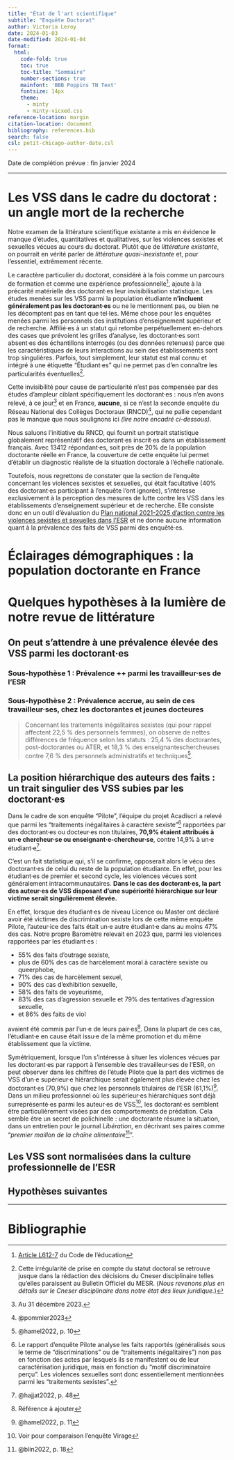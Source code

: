 ```yaml
---
title: "État de l'art scientifique"
subtitle: "Enquête Doctorat"
author: Victoria Leroy
date: 2024-01-03
date-modified: 2024-01-04
format:
  html:
    code-fold: true
    toc: true
    toc-title: "Sommaire"
    number-sections: true
    mainfont: 'BBB Poppins TN Text'
    fontsize: 14px
    theme: 
      - minty
      - minty-vicxed.css
reference-location: margin
citation-location: document
bibliography: references.bib
search: false
csl: petit-chicago-author-date.csl
---
```


::: etat-progression
Date de complétion prévue : fin janvier 2024

::: progress
::: {.progress-bar .progress-bar-striped .progress-bar-animated role="progressbar" aria-valuenow="20" aria-valuemin="0" aria-valuemax="100" style="width: 20%;"}
:::
:::
:::

------------------------------------------------------------------------

# Les VSS dans le cadre du doctorat : un angle mort de la recherche

Notre examen de la littérature scientifique existante a mis en évidence le manque d'études, quantitatives et qualitatives, sur les violences sexistes et sexuelles vécues au cours du doctorat. Plutôt que de *littérature existante*, on pourrait en vérité parler de *littérature quasi-inexistante* et, pour l'essentiel, extrêmement récente.

Le caractère particulier du doctorat, considéré à la fois comme un parcours de formation et comme une expérience professionnelle[^1], ajoute à la précarité matérielle des doctorant·es leur invisibilisation statistique. Les études menées sur les VSS parmi la population étudiante **n'incluent généralement pas les doctorant·es** ou ne le mentionnent pas, ou bien ne les décomptent pas en tant que tel·les. Même chose pour les enquêtes menées parmi les personnels des institutions d'enseignement supérieur et de recherche. Affilié·es à un statut qui retombe perpétuellement en-dehors des cases que prévoient les grilles d'analyse, les doctorant·es sont absent·es des échantillons interrogés (ou des données retenues) parce que les caractéristiques de leurs interactions au sein des établissements sont trop singulières. Parfois, tout simplement, leur statut est mal connu et intégré à une étiquette "Étudiant·es" qui ne permet pas d'en connaître les particularités éventuelles[^2].

[^1]: [Article L612-7](https://www.legifrance.gouv.fr/codes/article_lc/LEGIARTI000042813268) du Code de l'éducation

[^2]: Cette irrégularité de prise en compte du statut doctoral se retrouve jusque dans la rédaction des décisions du Cneser disciplinaire telles qu'elles paraissent au Bulletin Officiel du MESR. (*Nous revenons plus en détails sur le Cneser disciplinaire dans notre état des lieux juridique.*)

Cette invisibilité pour cause de particularité n'est pas compensée par des études d'ampleur ciblant spécifiquement les doctorant·es : nous n'en avons relevé, à ce jour[^3] et en France, **aucune**, si ce n'est la seconde enquête du Réseau National des Collèges Doctoraux (RNCD)[^4], qui ne pallie cependant pas le manque que nous soulignons ici *(lire notre encadré ci-dessous)*.

[^3]: Au 31 décembre 2023.

[^4]: @pommier2023

::: {#nte-enqueteRNCD .callout-note title="La thématique des VSS dans l'enquête RNCD 2023"}
Nous saluons l'initiative du RNCD, qui fournit un portrait statistique globalement représentatif des doctorant·es inscrit·es dans un établissement français. Avec 13412 répondant·es, soit près de 20% de la population doctorante réelle en France, la couverture de cette enquête lui permet d'établir un diagnostic réaliste de la situation doctorale à l'échelle nationale.

Toutefois, nous regrettons de constater que la section de l'enquête concernant les violences sexistes et sexuelles, qui était facultative (40% des doctorant·es participant à l'enquête l'ont ignorée), s'intéresse exclusivement à la perception des mesures de lutte contre les VSS dans les établissements d'enseignement supérieur et de recherche. Elle consiste donc en un outil d'évaluation du [Plan national 2021-2025 d'action contre les violences sexistes et sexuelles dans l'ESR](https://www.enseignementsup-recherche.gouv.fr/fr/plan-national-d-action-contre-les-violences-sexistes-et-sexuelles-dans-l-esr-2021-2025-87841) et ne donne aucune information quant à la prévalence des faits de VSS parmi des enquêté·es.
:::

# Éclairages démographiques : la population doctorante en France

::: {.callout-caution title="En cours"}
:::

# Quelques hypothèses à la lumière de notre revue de littérature

## On peut s'attendre à une prévalence élevée des VSS parmi les doctorant·es

### Sous-hypothèse 1 : Prévalence ++ parmi les travailleur·ses de l'ESR

::: {.callout-caution title="En cours"}
:::

### Sous-hypothèse 2 : Prévalence accrue, au sein de ces travailleur·ses, chez les doctorantes et jeunes docteures

::: {.callout-caution title="En cours"}
:::

> Concernant les traitements inégalitaires sexistes (qui pour rappel affectent 22,5 % des personnels femmes), on observe de nettes différences de fréquence selon les statuts : 25,4 % des doctorantes, post-doctorantes ou ATER, et 18,3 % des enseignanteschercheuses contre 7,6 % des personnels administratifs et techniques[^5].

[^5]: @hamel2022, p. 10

## La position hiérarchique des auteurs des faits : un trait singulier des VSS subies par les doctorant·es

Dans le cadre de son enquête "Pilote", l'équipe du projet Acadiscri a relevé que parmi les "traitements inégalitaires à caractère sexiste"[^6] rapportées par des doctorant·es ou docteur·es non titulaires, **70,9% étaient attribués à un·e chercheur·se ou enseignant·e-chercheur·se**, contre 14,9% à un·e étudiant·e[^7].

[^6]: Le rapport d'enquête Pilote analyse les faits rapportés (généralisés sous le terme de "discriminations" ou de "traitements inégalitaires") non pas en fonction des actes par lesquels ils se manifestent ou de leur caractérisation juridique, mais en fonction du "motif discriminatoire perçu". Les violences sexuelles sont donc essentiellement mentionnées parmi les "traitements sexistes".

[^7]: @hajjat2022, p. 48

C'est un fait statistique qui, s'il se confirme, opposerait alors le vécu des doctorant·es de celui du reste de la population étudiante. En effet, pour les étudiant·es de premier et second cycle, les violences vécues sont généralement intracommunautaires. **Dans le cas des doctorant·es, la part des auteur·es de VSS disposant d'une supériorité hiérarchique sur leur victime serait singulièrement élevée.**

En effet, lorsque des étudiant·es de niveau Licence ou Master ont déclaré avoir été victimes de discrimination sexiste lors de cette même enquête Pilote, l'auteur·ice des faits était un·e autre étudiant·e dans au moins 47% des cas. Notre propre Baromètre relevait en 2023 que, parmi les violences rapportées par les étudiant·es :

-   55% des faits d'outrage sexiste,
-   plus de 60% des cas de harcèlement moral à caractère sexiste ou queerphobe,
-   71% des cas de harcèlement sexuel,
-   90% des cas d'exhibition sexuelle,
-   58% des faits de voyeurisme,
-   83% des cas d'agression sexuelle et 79% des tentatives d'agression sexuelle,
-   et 86% des faits de viol

avaient été commis par l'un·e de leurs pair·es[^8]. Dans la plupart de ces cas, l'étudiant·e en cause était issu·e de la même promotion et du même établissement que la victime.

[^8]: Référence à ajouter

Symétriquement, lorsque l'on s'intéresse à situer les violences vécues par les doctorant·es par rapport à l'ensemble des travailleur·ses de l'ESR, on peut observer dans les chiffres de l'étude Pilote que la part des victimes de VSS d'un·e supérieur·e hiérarchique serait également plus élevée chez les doctorant·es (70,9%) que chez les personnels titulaires de l'ESR (61,1%)[^9]. Dans un milieu professionnel où les supérieur·es hiérarchiques sont déjà surreprésenté·es parmi les auteur·es de VSS[^10], les doctorant·es semblent être particulièrement visées par des comportements de prédation. Cela semble être un secret de polichinelle : une doctorante résume la situation, dans un entretien pour le journal *Libération*, en décrivant ses paires comme "*premier maillon de la chaîne alimentaire*[^11]".

[^9]: @hamel2022, p. 11

[^10]: Voir pour comparaison l'enquête Virage

[^11]: @blin2022, p. 18

## Les VSS sont normalisées dans la culture professionnelle de l'ESR

::: {.callout-caution title="En cours"}
:::

## Hypothèses suivantes

::: {.callout-caution title="En cours"}
:::

------------------------------------------------------------------------

# Bibliographie {.unnumbered}